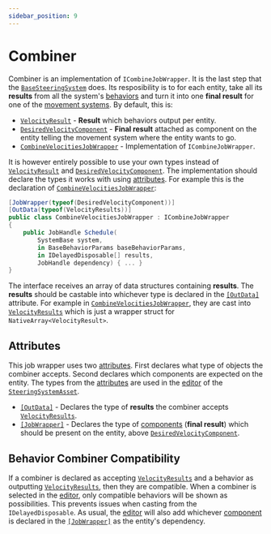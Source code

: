 ```yaml
---
sidebar_position: 9
---
```


# Combiner

Combiner is an implementation of `ICombineJobWrapper`. It is the last step that the [`BaseSteeringSystem`](/docs/documentation-core/base-system/BaseSteeringSystem) does. Its resposibility is to for each entity, take all its **results** from all the system's [behaviors](/docs/category/behaviors) and turn it into one **final result** for one of the [movement systems](/docs/category/movement). By default, this is:

- [`VelocityResult`](/docs/documentation-defaults/behaviors/VelocityResult) - **Result** which behaviors output per entity.
- [`DesiredVelocityComponent`](/docs/documentation-defaults/Combiner#desiredvelocitycomponent) - **Final result** attached as component on the entity telling the movement system where the entity wants to go.
- [`CombineVelocitiesJobWrapper`](/docs/documentation-defaults/Combiner) - Implementation of `ICombineJobWrapper`.

It is however entirely possible to use your own types instead of [`VelocityResult`](/docs/documentation-defaults/behaviors/VelocityResult) and [`DesiredVelocityComponent`](/docs/documentation-defaults/Combiner#desiredvelocitycomponent). The implementation should declare the types it works with using [attributes](/docs/documentation-core/attributes). For example this is the declaration of [`CombineVelocitiesJobWrapper`](/docs/documentation-defaults/Combiner):

```csharp title="CombineVelocitiesJobWrapper.cs"
[JobWrapper(typeof(DesiredVelocityComponent))]
[OutData(typeof(VelocityResults))]
public class CombineVelocitiesJobWrapper : ICombineJobWrapper
{
    public JobHandle Schedule(
        SystemBase system,
        in BaseBehaviorParams baseBehaviorParams,
        in IDelayedDisposable[] results,
        JobHandle dependency) { ... }
}
```

The interface receives an array of data structures containing **results**. The **results** should be castable into whichever type is declared in the [`[OutData]`](/docs/documentation-core/attributes#outdataattribute) attribute. For example in [`CombineVelocitiesJobWrapper`](/docs/documentation-defaults/Combiner), they are cast into [`VelocityResults`](/docs/documentation-defaults/behaviors/VelocityResult) which is just a wrapper struct for `NativeArray<VelocityResult>`. 

## Attributes

This job wrapper uses two [attributes](/docs/documentation-core/attributes). First declares what type of objects the combiner accepts. Second declares which components are expected on the entity. The types from the [attributes](/docs/documentation-core/attributes) are used in the [editor](/docs/documentation-core/editor) of the [`SteeringSystemAsset`](/docs/documentation-core/base-system/SteeringSystemAsset). 

- [`[OutData]`](/docs/documentation-core/attributes#outdataattribute) - Declares the type of **results** the combiner accepts [`VelocityResults`](/docs/documentation-defaults/behaviors/VelocityResult).
- [`[JobWrapper]`](/docs/documentation-core/attributes#jobwrapperattribute) - Declares the type of [components](/docs/documentation-core/components/intro) (**final result**) which should be present on the entity, above [`DesiredVelocityComponent`](/docs/documentation-defaults/Combiner#desiredvelocitycomponent).


## Behavior Combiner Compatibility

If a combiner is declared as accepting [`VelocityResults`](/docs/documentation-defaults/behaviors/VelocityResult) and a behavior as outputting [`VelocityResults`](/docs/documentation-defaults/behaviors/VelocityResult), then they are compatible. When a combiner is selected in the [editor](/docs/documentation-core/editor), only compatible behaviors will be shown as possibilities. This prevents issues when casting from the `IDelayedDisposable`. As usual, the [editor](/docs/documentation-core/editor) will also add whichever [component](/docs/documentation-core/components/intro) is declared in the [`[JobWrapper]`](/docs/documentation-core/attributes#jobwrapperattribute) as the entity's dependency. 
